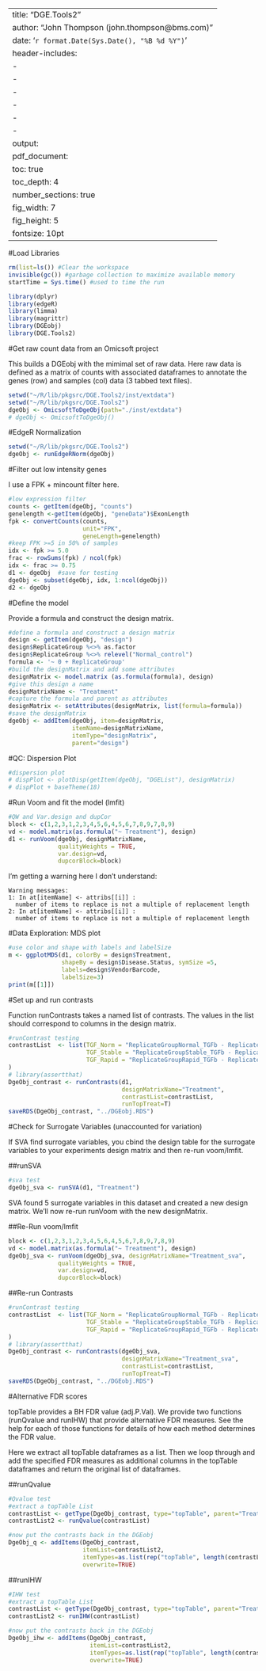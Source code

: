 <!--
%\VignetteEngine{knitr}
%\VignetteIndexEntry{DGE Tools Workflow}
%\VignetteDepends{ggplot2, magrittr}
-->
---
title: "DGE.Tools2"
author: "John Thompson (john.thompson@bms.com)"
date: '`r format.Date(Sys.Date(), "%B %d %Y")`'
header-includes:
- \usepackage{fancyhdr}
- \usepackage{graphicx}
- \pagestyle{fancy}
- \fancyhead[LE,RO]{}
- \fancyfoot[CO,CE]{\textit{BMS Confidential}}
- \fancyfoot[LE,RO]{\thepage}
output:
  pdf_document:
    toc: true
    toc_depth: 4
    number_sections: true
    fig_width: 7
    fig_height: 5
fontsize: 10pt
---

\newpage

#Load Libraries

```r
rm(list=ls()) #Clear the workspace
invisible(gc()) #garbage collection to maximize available memory
startTime = Sys.time() #used to time the run

library(dplyr)
library(edgeR)
library(limma)
library(magrittr)
library(DGEobj)
library(DGE.Tools2)
```

#Get raw count data from an Omicsoft project

This builds a DGEobj with the mimimal set of raw data.  Here raw data is defined 
as a matrix of counts with associated dataframes to annotate the genes (row) and
samples (col) data (3 tabbed text files).

```r

setwd("~/R/lib/pkgsrc/DGE.Tools2/inst/extdata")
setwd("~/R/lib/pkgsrc/DGE.Tools2")
dgeObj <- OmicsoftToDgeObj(path="./inst/extdata")
# dgeObj <- OmicsoftToDgeObj()
```

#EdgeR Normalization

```r
setwd("~/R/lib/pkgsrc/DGE.Tools2")
dgeObj <- runEdgeRNorm(dgeObj)
```

#Filter out low intensity genes

I use a FPK + mincount filter here.

```r

#low expression filter
counts <- getItem(dgeObj, "counts")
genelength <-getItem(dgeObj, "geneData")$ExonLength
fpk <- convertCounts(counts, 
                     unit="FPK", 
                     geneLength=genelength)
#keep FPK >=5 in 50% of samples
idx <- fpk >= 5.0
frac <- rowSums(fpk) / ncol(fpk)
idx <- frac >= 0.75
d1 <- dgeObj  #save for testing
dgeObj <- subset(dgeObj, idx, 1:ncol(dgeObj))
d2 <- dgeObj
```

#Define the model

Provide a formula and construct the design matrix.

```r
#define a formula and construct a design matrix
design <- getItem(dgeObj, "design")
design$ReplicateGroup %<>% as.factor
design$ReplicateGroup %<>% relevel("Normal_control")
formula <- '~ 0 + ReplicateGroup'
#build the designMatrix and add some attributes
designMatrix <- model.matrix (as.formula(formula), design)
#give this design a name
designMatrixName <- "Treatment"
#capture the formula and parent as attributes
designMatrix <- setAttributes(designMatrix, list(formula=formula))
#save the designMatrix
dgeObj <- addItem(dgeObj, item=designMatrix, 
                  itemName=designMatrixName, 
                  itemType="designMatrix",
                  parent="design")
```

#QC: Dispersion Plot

```r

#dispersion plot
# dispPlot <- plotDisp(getItem(dgeObj, "DGEList"), designMatrix)
# dispPlot + baseTheme(18)
```

#Run Voom and fit the model (lmfit)

```r
#QW and Var.design and dupCor
block <- c(1,2,3,1,2,3,4,5,6,4,5,6,7,8,9,7,8,9)
vd <- model.matrix(as.formula("~ Treatment"), design)
d1 <- runVoom(dgeObj, designMatrixName, 
              qualityWeights = TRUE,
              var.design=vd,
              dupcorBlock=block)
```

I'm getting a warning here I don't understand: 
```
Warning messages:  
1: In at[itemName] <- attribs[[i]] :
  number of items to replace is not a multiple of replacement length
2: In at[itemName] <- attribs[[i]] :
  number of items to replace is not a multiple of replacement length
```

#Data Exploration: MDS plot

```r
#use color and shape with labels and labelSize
m <- ggplotMDS(d1, colorBy = design$Treatment, 
               shapeBy = design$Disease.Status, symSize =5,
               labels=design$VendorBarcode,
               labelSize=3)
print(m[[1]])
```

#Set up and run contrasts

Function runContrasts takes a named list of contrasts.  The values in the list
should correspond to columns in the design matrix.

```r
#runContrast testing  
contrastList  <- list(TGF_Norm = "ReplicateGroupNormal_TGFb - ReplicateGroupNormal_control",
                      TGF_Stable = "ReplicateGroupStable_TGFb - ReplicateGroupStable_control",
                      TGF_Rapid = "ReplicateGroupRapid_TGFb - ReplicateGroupRapid_control"
)
# library(assertthat)
DgeObj_contrast <- runContrasts(d1, 
                                designMatrixName="Treatment", 
                                contrastList=contrastList, 
                                runTopTreat=T)
saveRDS(DgeObj_contrast, "../DGEobj.RDS")
```

#Check for Surrogate Variables (unaccounted for variation)

If SVA find surrogate variables,  you cbind the design table for the surrogate
variables to your experiments design matrix and then re-run voom/lmfit.

##runSVA

```r

#sva test
dgeObj_sva <- runSVA(d1, "Treatment")
```
SVA found 5 surrogate variables in this dataset and created a new design matrix.
We'll now re-run runVoom with the new designMatrix.

##Re-Run voom/lmfit

```r
block <- c(1,2,3,1,2,3,4,5,6,4,5,6,7,8,9,7,8,9)
vd <- model.matrix(as.formula("~ Treatment"), design)
dgeObj_sva <- runVoom(dgeObj_sva, designMatrixName="Treatment_sva", 
              qualityWeights = TRUE,
              var.design=vd,
              dupcorBlock=block)
```

##Re-run Contrasts

```r
#runContrast testing  
contrastList  <- list(TGF_Norm = "ReplicateGroupNormal_TGFb - ReplicateGroupNormal_control",
                      TGF_Stable = "ReplicateGroupStable_TGFb - ReplicateGroupStable_control",
                      TGF_Rapid = "ReplicateGroupRapid_TGFb - ReplicateGroupRapid_control"
)
# library(assertthat)
DgeObj_contrast <- runContrasts(dgeObj_sva, 
                                designMatrixName="Treatment_sva", 
                                contrastList=contrastList, 
                                runTopTreat=T)
saveRDS(DgeObj_contrast, "../DGEobj.RDS")

```


#Alternative FDR scores

topTable provides a BH FDR value (adj.P.Val).  We provide two functions (runQvalue
and runIHW) that provide alternative FDR measures. See the help for each of those 
functions for details of how each method determines the FDR value.

Here we extract all topTable dataframes as a list.  Then we loop through and add
the specified FDR measures as additional columns in the topTable dataframes and
return the original list of dataframes.

##runQvalue

```r
#Qvalue test
#extract a topTable List
contrastList <- getType(DgeObj_contrast, type="topTable", parent="Treatment_fit_cf")
contrastList2 <- runQvalue(contrastList)

#now put the contrasts back in the DGEobj
DgeObj_q <- addItems(DgeObj_contrast, 
                     itemList=contrastList2,
                     itemTypes=as.list(rep("topTable", length(contrastList2))),
                     overwrite=TRUE)
```

##runIHW

```r
#IHW test
#extract a topTable List
contrastList <- getType(DgeObj_contrast, type="topTable", parent="Treatment_fit_cf")
contrastList2 <- runIHW(contrastList)

#now put the contrasts back in the DGEobj
DgeObj_ihw <- addItems(DgeObj_contrast, 
                       itemList=contrastList2, 
                       itemTypes=as.list(rep("topTable", length(contrastList2))),
                       overwrite=TRUE)
```

